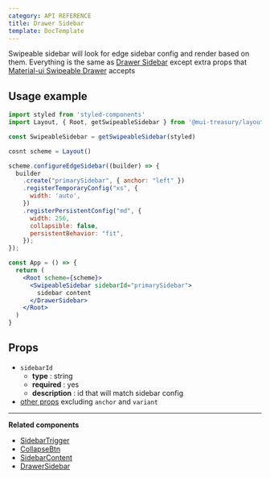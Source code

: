 ```yaml
---
category: API REFERENCE
title: Drawer Sidebar
template: DocTemplate
---
```


Swipeable sidebar will look for edge sidebar config and render based on them. Everything is the same as
[Drawer Sidebar](/layout/api-reference/drawer-sidebar) except extra props that [Material-ui Swipeable Drawer](https://material-ui.com/api/swipeable-drawer/#swipeabledrawer-api) accepts

## Usage example

```jsx
import styled from 'styled-components'
import Layout, { Root, getSwipeableSidebar } from '@mui-treasury/layout';

const SwipeableSidebar = getSwipeableSidebar(styled)

cosnt scheme = Layout()

scheme.configureEdgeSidebar((builder) => {
  builder
    .create("primarySidebar", { anchor: "left" })
    .registerTemporaryConfig("xs", {
      width: 'auto',
    })
    .registerPersistentConfig("md", {
      width: 256,
      collapsible: false,
      persistentBehavior: "fit",
    });
});

const App = () => {
  return (
    <Root scheme={scheme}>
      <SwipeableSidebar sidebarId="primarySidebar">
        sidebar content
      </DrawerSidebar>
    </Root>
  )
}
```

## Props

- `sidebarId`
  - **type** : string
  - **required** : yes
  - **description** : id that will match sidebar config
- [other props](https://material-ui.com/api/swipeable-drawer/#swipeabledrawer-api) excluding `anchor` and `variant`

---

**Related components**
- [SidebarTrigger](/layout/api-reference/sidebar-trigger)
- [CollapseBtn](/layout/api-reference/collapse-btn)
- [SidebarContent](/layout/api-reference/sidebar-content)
- [DrawerSidebar](/layout/api-reference/drawer-sidebar)